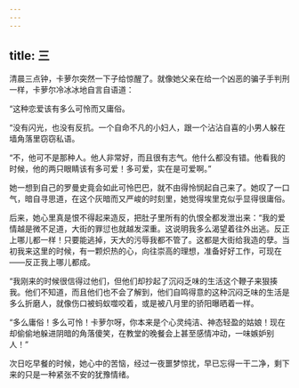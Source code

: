 ```yaml
---
---
---
```

title: 三
---




清晨三点钟，卡萝尔突然一下子给惊醒了。就像她父亲在给一个凶恶的骗子手判刑一样，卡萝尔冷冰冰地自言自语道：

“这种恋爱该有多么可怜而又庸俗。

“没有闪光，也没有反抗。一个自命不凡的小妇人，跟一个沾沾自喜的小男人躲在墙角落里窃窃私语。

“不，他可不是那种人。他人非常好，而且很有志气。他什么都没有错。他看我的时候，他的两只眼睛该有多可爱！多可爱，实在是可爱啊。”

她一想到自己的罗曼史竟会如此可怜巴巴，就不由得怜悯起自己来了。她叹了一口气，暗自寻思道，在这个灰暗而又严峻的时刻里，她觉得埃里克似乎显得很庸俗。

后来，她心里真是恨不得起来造反，把肚子里所有的仇恨全都发泄出来：“我的爱情越是微不足道，大街的罪愆也就越发深重。这说明我多么渴望着往外出逃。反正上哪儿都一样！只要能逃掉，天大的污辱我都不管了。这都是大街给我造的孽。当初我来这里的时候，有一颗炽热的心，向往崇高的理想，准备好好工作，可现在——反正我上哪儿都成。

“我刚来的时候很信得过他们，但他们却抄起了沉闷乏味的生活这个鞭子来狠揍我。他们不知道，而且他们也不会了解到，他们自鸣得意的这种沉闷乏味的生活是多么折磨人，就像伤口被蚂蚁噬咬着，或是被八月里的骄阳曝晒着一样。

“多么庸俗！多么可怜！卡萝尔呀，你本来是个心灵纯洁、神态轻盈的姑娘！现在却偷偷地躲进阴暗的角落傻笑，在教堂的晚餐会上甚至感情冲动，一味嫉妒别人！”

次日吃早餐的时候，她心中的苦恼，经过一夜噩梦惊扰，早已忘得一干二净，剩下来的只是一种紧张不安的犹豫情绪。